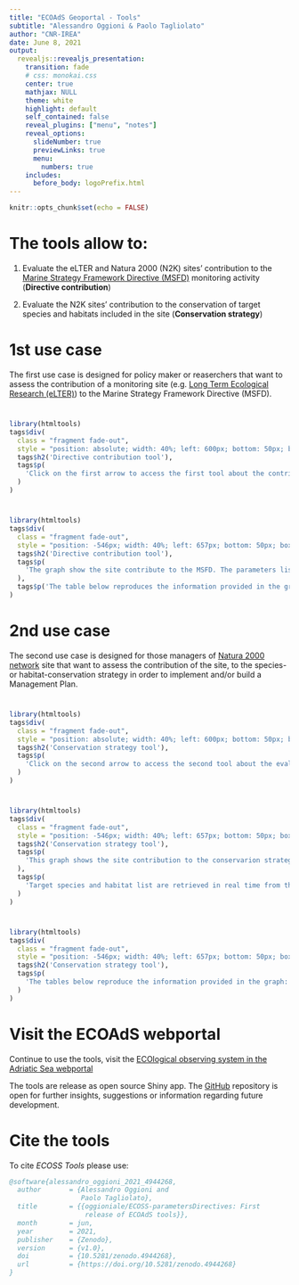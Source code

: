 ```yaml
---
title: "ECOAdS Geoportal - Tools"
subtitle: "Alessandro Oggioni & Paolo Tagliolato"
author: "CNR-IREA"
date: June 8, 2021
output:
  revealjs::revealjs_presentation:
    transition: fade
    # css: monokai.css
    center: true
    mathjax: NULL
    theme: white
    highlight: default
    self_contained: false
    reveal_plugins: ["menu", "notes"]
    reveal_options:
      slideNumber: true
      previewLinks: true
      menu:
        numbers: true
    includes:
      before_body: logoPrefix.html
---
```

```r
knitr::opts_chunk$set(echo = FALSE)
```

# The tools allow to:

1. Evaluate the eLTER and Natura 2000 (N2K) sites' contribution to the [Marine Strategy Framework Directive (MSFD)](https://eur-lex.europa.eu/legal-content/EN/TXT/?uri=CELEX:32008L0056) monitoring activity (**Directive contribution**)

2. Evaluate the N2K sites' contribution to the conservation of target species and habitats included in the site (**Conservation strategy**)

# 1st use case

The first use case is designed for policy maker or reaserchers that want to assess the contribution of a monitoring site (e.g. [Long Term Ecological Research (eLTER)](https://www.lter-europe.net/lter-europe)) to the Marine Strategy Framework Directive (MSFD).

# {data-background-iframe="https://ecoads.eu/site/96969205-cfdf-41d8-979f-ff881ea8dc8b/"}
```r
library(htmltools)
tags$div(
  class = "fragment fade-out",
  style = "position: absolute; width: 40%; left: 600px; bottom: 50px; box-shadow: 0 1px 4px rgba(0,0,0,0.5), 0 5px 25px rgba(0,0,0,0.2); background-color: rgba(200, 200, 200, 0.9);  padding: 20px; font-size: 20px; text-align: left;",
  tags$h2('Directive contribution tool'),
  tags$p(
    'Click on the first arrow to access the first tool about the contribution to the Marine Strategy Framework Directive (MSFD) monitoring.'
  )
)
```

# {data-background-iframe="https://processing.get-it.it/shiny/ecoss/?siteid=2e6014fe-8f3b-4127-8ab1-405ae1303281&tab=contribution"}
```r
library(htmltools)
tags$div(
  class = "fragment fade-out",
  style = "position: -546px; width: 40%; left: 657px; bottom: 50px; box-shadow: 0 1px 4px rgba(0,0,0,0.5), 0 5px 25px rgba(0,0,0,0.2); background-color: rgba(200, 200, 200, 0.9);  padding: 20px; font-size: 20px; text-align: left;padding-top: 20px;margin-left: -103px;border-top-width: 0px;border-top-style: solid;margin-top: -240px;margin-right: 0px;",
  tags$h2('Directive contribution tool'),
  tags$p(
    'The graph show the site contribute to the MSFD. The parameters listed with the green checked circle represent the parameters monitored in the site that match with those deemed necessary to contribute to the MSFD criteria. The dark blue are all the MSFD criteria to which the parameters can contribute. The lines are meant to represent the connection between the parameters and the criteria.'
  ),
  tags$p('The table below reproduces the information provided in the graph: the parameters monitored and the MSFD criteria. A link to the ECOSS thesaurus for parameters and MSFD criteria has provided.')
)
```

# 2nd use case

The second use case is designed for those managers of [Natura 2000 network](https://ec.europa.eu/environment/nature/natura2000/awards/natura-2000-network/index_en.htm) site that want to assess the contribution of the site, to the species- or habitat-conservation strategy in order to implement and/or build a Management Plan.

# {data-background-iframe="https://ecoads.eu/site/2e6014fe-8f3b-4127-8ab1-405ae1303281/"}
```r
library(htmltools)
tags$div(
  class = "fragment fade-out",
  style = "position: absolute; width: 40%; left: 600px; bottom: 50px; box-shadow: 0 1px 4px rgba(0,0,0,0.5), 0 5px 25px rgba(0,0,0,0.2); background-color: rgba(200, 200, 200, 0.9);  padding: 20px; font-size: 20px; text-align: left;",
  tags$h2('Conservation strategy tool'),
  tags$p(
    'Click on the second arrow to access the second tool about the evaluation of the conservation strategy.'
  )
)
```

# {data-background-iframe="https://processing.get-it.it/shiny/ecoss/?siteid=2e6014fe-8f3b-4127-8ab1-405ae1303281&tab=conservation"}
```r
library(htmltools)
tags$div(
  class = "fragment fade-out",
  style = "position: -546px; width: 40%; left: 657px; bottom: 50px; box-shadow: 0 1px 4px rgba(0,0,0,0.5), 0 5px 25px rgba(0,0,0,0.2); background-color: rgba(200, 200, 200, 0.9);  padding: 20px; font-size: 20px; text-align: left;padding-top: 20px;margin-left: -103px;border-top-width: 0px;border-top-style: solid;margin-top: -240px;margin-right: 0px;",
  tags$h2('Conservation strategy tool'),
  tags$p(
    'This graph shows the site contribution to the conservarion strategy. Checked circles represent the recommended variables monitored in the site, while the light-blue symbol represents a variable that is not measured. The target species protected in the site are represented by the orange icon. Finally, also the protected habitats is/are shown.'
  ),
  tags$p(
    'Target species and habitat list are retrieved in real time from the European Environmental Agency (EEA) Linked Data repository.'
  )
)
```

# {data-background-iframe="https://processing.get-it.it/shiny/ecoss/?siteid=2e6014fe-8f3b-4127-8ab1-405ae1303281&tab=conservation"}
```r
library(htmltools)
tags$div(
  class = "fragment fade-out",
  style = "position: -546px; width: 40%; left: 657px; bottom: 50px; box-shadow: 0 1px 4px rgba(0,0,0,0.5), 0 5px 25px rgba(0,0,0,0.2); background-color: rgba(200, 200, 200, 0.9);  padding: 20px; font-size: 20px; text-align: left;padding-top: 20px;margin-left: -103px;border-top-width: 0px;border-top-style: solid;margin-top: -240px;margin-right: 0px;",
  tags$h2('Conservation strategy tool'),
  tags$p(
    'The tables below reproduce the information provided in the graph: target species, habitat, variables measured and not measured. These variables are indicated by ECOSS as fundamental for assessing the state of conservation of the specific target species/habitat.'
  )
)
```

# Visit the ECOAdS webportal

Continue to use the tools, visit the [ECOlogical observing system in the Adriatic Sea webportal](https://ecoads.eu/)

The tools are release as open source Shiny app.
The [GitHub](https://github.com/oggioniale/ECOSS-parametersDirectives) repository is open for further insights, suggestions or information regarding future development.

# Cite the tools

To cite *ECOSS Tools* please use:
``` bibtex
@software{alessandro_oggioni_2021_4944268,
  author       = {Alessandro Oggioni and
                  Paolo Tagliolato},
  title        = {{oggioniale/ECOSS-parametersDirectives: First 
                   release of ECOAdS tools}},
  month        = jun,
  year         = 2021,
  publisher    = {Zenodo},
  version      = {v1.0},
  doi          = {10.5281/zenodo.4944268},
  url          = {https://doi.org/10.5281/zenodo.4944268}
}
```

